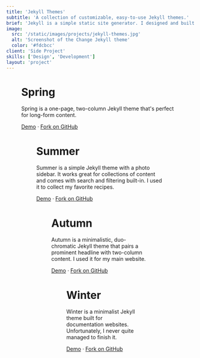 ```yaml
---
title: 'Jekyll Themes'
subtitle: 'A collection of customizable, easy-to-use Jekyll themes.'
brief: 'Jekyll is a simple static site generator. I designed and built these Jekyll themes when I still hosted my personal websites on GitHub Pages. They are optimized for speed and ease of use.'
image:
  src: '/static/images/projects/jekyll-themes.jpg'
  alt: 'Screenshot of the Change Jekyll theme'
  color: '#fdcbcc'
client: 'Side Project'
skills: ['Design', 'Development']
layout: 'project'
---
```



<Figure
  image={{
    src: '/static/images/projects/spring.jpg',
    alt: 'Screenshot of the Spring Jekyll theme',
    aspectRatio: 16 / 9,
  }}
  align={Figure.FULL}
/>

# Spring

Spring is a one-page, two-column Jekyll theme that's perfect for long-form content.

[Demo](https://connor-baer.github.io/spring/) · [Fork on GitHub](https://github.com/connor-baer/spring)

<Figure
  image={{
    src: '/static/images/projects/summer.jpg',
    alt: 'Screenshot of the Summer Jekyll theme',
    aspectRatio: 16 / 9,
  }}
  align={Figure.FULL}
/>

# Summer

Summer is a simple Jekyll theme with a photo sidebar. It works great for collections of content and comes with search and filtering built-in. I used it to collect my favorite recipes.

[Demo](https://connor-baer.github.io/summer/) · [Fork on GitHub](https://github.com/connor-baer/summer)

<Figure
  image={{
    src: '/static/images/projects/autumn.jpg',
    alt: 'Screenshot of the Autumn Jekyll theme',
    aspectRatio: 16 / 9,
  }}
  align={Figure.FULL}
/>

# Autumn

Autumn is a minimalistic, duo-chromatic Jekyll theme that pairs a prominent headline with two-column content. I used it for my main website.

[Demo](https://connor-baer.github.io/autumn/) · [Fork on GitHub](https://github.com/connor-baer/autumn)

<Figure
  image={{
    src: '/static/images/projects/docs.jpg',
    alt: 'Screenshot of the Docs Jekyll theme',
    aspectRatio: 16 / 9,
  }}
  align={Figure.FULL}
/>

# Winter

Winter is a minimalist Jekyll theme built for documentation websites. Unfortunately, I never quite managed to finish it.

[Demo](https://connor-baer.github.io/winter/) · [Fork on GitHub](https://github.com/connor-baer/winter)
